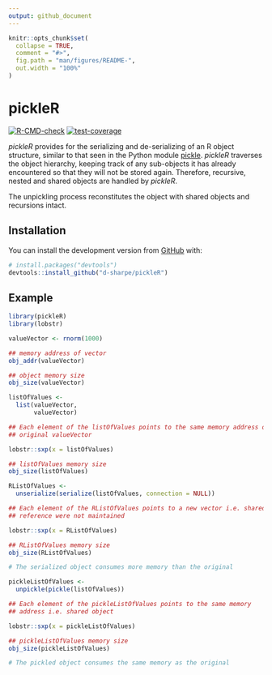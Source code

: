 ```yaml
---
output: github_document
---
```


<!-- README.md is generated from README.Rmd. Please edit that file -->

```r
knitr::opts_chunk$set(
  collapse = TRUE,
  comment = "#>",
  fig.path = "man/figures/README-",
  out.width = "100%"
)
```

# pickleR

<!-- badges: start -->
[![R-CMD-check](https://github.com/d-sharpe/pickleR/workflows/R-CMD-check/badge.svg)](https://github.com/d-sharpe/pickleR/actions)
[![test-coverage](https://github.com/d-sharpe/pickleR/workflows/test-coverage/badge.svg)](https://github.com/d-sharpe/pickleR/actions)
<!-- badges: end -->

*pickleR* provides for the serializing and de-serializing of an R object structure,
similar to that seen in the Python module [pickle](https://docs.python.org/3/library/pickle.html).
*pickleR* traverses the object hierarchy, keeping track of any sub-objects it has already encountered
so that they will not be stored again. Therefore, recursive, nested and shared objects are handled by *pickleR*.

The unpickling process reconstitutes the object with shared objects and recursions intact.


## Installation

You can install the development version from [GitHub](https://github.com/) with:

``` r
# install.packages("devtools")
devtools::install_github("d-sharpe/pickleR")
```

## Example

```r
library(pickleR)
library(lobstr)

valueVector <- rnorm(1000)

## memory address of vector
obj_addr(valueVector)

## object memory size
obj_size(valueVector)

listOfValues <-
  list(valueVector,
       valueVector)

## Each element of the listOfValues points to the same memory address of the
## original valueVector

lobstr::sxp(x = listOfValues)

## listOfValues memory size
obj_size(listOfValues)

RListOfValues <-
  unserialize(serialize(listOfValues, connection = NULL))

## Each element of the RListOfValues points to a new vector i.e. shared object
## reference were not maintained

lobstr::sxp(x = RListOfValues)

## RListOfValues memory size
obj_size(RListOfValues)

# The serialized object consumes more memory than the original

pickleListOfValues <-
  unpickle(pickle(listOfValues))

## Each element of the pickleListOfValues points to the same memory 
## address i.e. shared object

lobstr::sxp(x = pickleListOfValues)

## pickleListOfValues memory size
obj_size(pickleListOfValues)

# The pickled object consumes the same memory as the original
```
